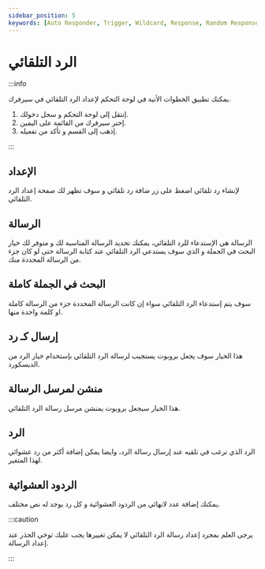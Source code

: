 ```yaml
---
sidebar_position: 5
keywords: [Auto Responder, Trigger, Wildcard, Response, Random Responses] 
---
```


# الرد التلقائي

:::info

يمكنك تطبيق الخطوات الأتية في لوحة التحكم لإعداد الرد التلقائي في سيرفرك. 

1. إنتقل إلى لوحة التحكم و سجل دخولك. 
2. إختر سيرفرك من القائمة على اليمين.
3. إذهب إلى القسم و تأكد من تفعيله.

:::

## الإعداد
 
لإنشاء رد تلقائي اضغط على زر ضافة رد تلقائي و سوف تظهر لك صفحة إعداد الرد التلقائي.

## الرسالة

الرسالة هي الإستدعاء للرد التلقائي، يمكنك تحديد الرسالة المناسبة لك و متوفر لك خيار البحث في الجملة و الذي سوف يستدعي الرد التلقائي عند كتابة الرسالة حتى لو كان جزء من الرسالة المحددة منك.

## البحث في الجملة كاملة

سوف يتم إستدعاء الرد التلقائي سواء إن كانت الرسالة المحددة جزء من الرسالة كاملة او كلمة واحدة منها.

## إرسال كـ رد

هذا الخيار سوف يجعل بروبوت يستجيب لرسالة الرد التلقائي بإستخدام خيار الرد من الديسكورد.

## منشن لمرسل الرسالة

هذا الخيار سيجعل بروبوت يمنشن مرسل رسالة الرد التلقائي.

## الرد

الرد الذي ترغب في تلقيه عند إرسال رسالة الرد، وايضا يمكن إضافة أكثر من رد عشوائي لهذا المتغير.

## الردود العشوائية

يمكنك إضافة عدد لانهائي من الردود العشوائية و كل رد يوجد له نص مختلف.

:::caution

يرجى العلم بمجرد إعداد رسالة الرد التلقائي لا يمكن تغييرها يجب عليك توخي الحذر عند إعداد الرسالة.

:::
